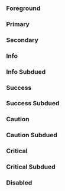 
<Meta title="Theme/Desing Tokens/Text" />

### Foreground

<div className="grid grid-cols-2 gap-2">
  <div className="grid grid-cols-1 gap-2 p-2 bg-background text-foreground rounded-xl border border-border">
    <div
      children="Foreground"
      className="h-10 bg-background text-foreground rounded font-bold flex items-center justify-center border border-border"
    />
  </div>
  <div className="dark grid grid-cols-1 gap-2 p-2 bg-background text-foreground rounded-xl border border-border">
    <div
      children="Foreground"
      className="h-10 bg-background text-foreground rounded font-bold flex items-center justify-center border border-border"
    />
  </div>
</div>

### Primary

<div className="grid grid-cols-2 gap-2">
  <div className="grid grid-cols-1 gap-2 p-2 bg-background text-foreground rounded-xl border border-border">
    <div
      children="On Primary"
      className="h-10 bg-background-primary text-foreground-on-primary rounded font-bold flex items-center justify-center border border-border"
    />
  </div>
  <div className="dark grid-cols-1 gap-2 p-2 bg-background text-foreground rounded-xl border border-border">
    <div
      children="On Primary"
      className="h-10 bg-background-primary text-foreground-on-primary rounded font-bold flex items-center justify-center border border-border"
    />
  </div>
</div>

### Secondary

<div className="grid grid-cols-1 gap-2">
  <div className="grid grid-cols-2 gap-2 p-2 bg-background text-foreground rounded-xl border border-border">
    <div
      children="Secondary"
      className="h-10 text-foreground-secondary rounded font-bold flex items-center justify-center border border-border"
    />
    <div
      children="On Secondary"
      className="h-10 bg-background-secondary text-foreground-on-secondary rounded font-bold flex items-center justify-center border border-border"
    />
  </div>
  <div className="dark grid grid-cols-2 gap-2 p-2 bg-background text-foreground rounded-xl border border-border">
    <div
      children="Secondary"
      className="h-10 text-foreground-secondary rounded font-bold flex items-center justify-center border border-border"
    />
    <div
      children="On Secondary"
      className="h-10 bg-background-secondary text-foreground-on-secondary rounded font-bold flex items-center justify-center border border-border"
    />
  </div>
</div>

### Info

<div className="grid grid-cols-1 gap-2">
  <div className="grid grid-cols-2 gap-2 p-2 bg-background text-foreground rounded-xl border border-border">
    <div
      children="Info"
      className="h-10 text-foreground-info rounded font-bold flex items-center justify-center border border-border"
    />
    <div
      children="On Info"
      className="h-10 bg-background-info text-foreground-on-info rounded font-bold flex items-center justify-center border border-border"
    />
  </div>
  <div className="dark grid grid-cols-2 gap-2 p-2 bg-background text-foreground rounded-xl border border-border">
    <div
      children="Info"
      className="h-10 text-foreground-info rounded font-bold flex items-center justify-center border border-border"
    />
    <div
      children="On Info"
      className="h-10 bg-background-info text-foreground-on-info rounded font-bold flex items-center justify-center border border-border"
    />
  </div>
</div>

### Info Subdued

<div className="grid grid-cols-2 gap-2">
  <div className="grid grid-cols-1 gap-2 p-2 bg-background text-foreground rounded-xl border border-border">
    <div
      children="On Info Subdued"
      className="h-10 bg-background-info-subdued text-foreground-on-info-subdued rounded font-bold flex items-center justify-center border border-border"
    />
  </div>
  <div className="dark grid grid-cols-1 gap-2 p-2 bg-background text-foreground rounded-xl border border-border">
    <div
      children="On Info Subdued"
      className="h-10 bg-background-info-subdued text-foreground-on-info-subdued rounded font-bold flex items-center justify-center border border-border"
    />
  </div>
</div>

### Success

<div className="grid grid-cols-1 gap-2">
  <div className="grid grid-cols-2 gap-2 p-2 bg-background text-foreground rounded-xl border border-border">
    <div
      children="Success"
      className="h-10 text-foreground-success rounded font-bold flex items-center justify-center border border-border"
    />
    <div
      children="On Success"
      className="h-10 bg-background-success text-foreground-on-success rounded font-bold flex items-center justify-center border border-border"
    />
  </div>
  <div className="dark grid grid-cols-2 gap-2 p-2 bg-background text-foreground rounded-xl border border-border">
    <div
      children="Success"
      className="h-10 text-foreground-success rounded font-bold flex items-center justify-center border border-border"
    />
    <div
      children="On Success"
      className="h-10 bg-background-success text-foreground-on-success rounded font-bold flex items-center justify-center border border-border"
    />
  </div>
</div>

### Success Subdued

<div className="grid grid-cols-2 gap-2">
  <div className="grid grid-cols-1 gap-2 p-2 bg-background text-foreground rounded-xl border border-border">
    <div
      children="On Success Subdued"
      className="h-10 bg-background-success-subdued text-foreground-on-success-subdued rounded font-bold flex items-center justify-center border border-border"
    />
  </div>
  <div className="dark grid grid-cols-1 gap-2 p-2 bg-background text-foreground rounded-xl border border-border">
    <div
      children="On Success Subdued"
      className="h-10 bg-background-success-subdued text-foreground-on-success-subdued rounded font-bold flex items-center justify-center border border-border"
    />
  </div>
</div>

### Caution

<div className="grid grid-cols-1 gap-2">
  <div className="grid grid-cols-2 gap-2 p-2 bg-background text-foreground rounded-xl border border-border">
    <div
      children="Caution"
      className="h-10 text-foreground-caution rounded font-bold flex items-center justify-center border border-border"
    />
    <div
      children="On Caution"
      className="h-10 bg-background-caution text-foreground-on-caution rounded font-bold flex items-center justify-center border border-border"
    />
  </div>
  <div className="dark grid grid-cols-2 gap-2 p-2 bg-background text-foreground rounded-xl border border-border">
    <div
      children="Caution"
      className="h-10 text-foreground-caution rounded font-bold flex items-center justify-center border border-border"
    />
    <div
      children="On Caution"
      className="h-10 bg-background-caution text-foreground-on-caution rounded font-bold flex items-center justify-center border border-border"
    />
  </div>
</div>

### Caution Subdued

<div className="grid grid-cols-2 gap-2">
  <div className="grid grid-cols-1 gap-2 p-2 bg-background text-foreground rounded-xl border border-border">
    <div
      children="On Caution Subdued"
      className="h-10 bg-background-caution-subdued text-foreground-on-caution-subdued rounded font-bold flex items-center justify-center border border-border"
    />
  </div>
  <div className="dark grid grid-cols-1 gap-2 p-2 bg-background text-foreground rounded-xl border border-border">
    <div
      children="On Caution Subdued"
      className="h-10 bg-background-caution-subdued text-foreground-on-caution-subdued rounded font-bold flex items-center justify-center border border-border"
    />
  </div>
</div>

### Critical

<div className="grid grid-cols-1 gap-2">
  <div className="grid grid-cols-2 gap-2 p-2 bg-background text-foreground rounded-xl border border-border">
    <div
      children="Critical"
      className="h-10 text-foreground-critical rounded font-bold flex items-center justify-center border border-border"
    />
    <div
      children="On Critical"
      className="h-10 bg-background-critical text-foreground-on-critical rounded font-bold flex items-center justify-center border border-border"
    />
  </div>
  <div className="dark grid grid-cols-2 gap-2 p-2 bg-background text-foreground rounded-xl border border-border">
    <div
      children="Critical"
      className="h-10 text-foreground-critical rounded font-bold flex items-center justify-center border border-border"
    />
    <div
      children="On Critical"
      className="h-10 bg-background-critical text-foreground-on-critical rounded font-bold flex items-center justify-center border border-border"
    />
  </div>
</div>

### Critical Subdued

<div className="grid grid-cols-2 gap-2">
  <div className="grid grid-cols-1 gap-2 p-2 bg-background text-foreground rounded-xl border border-border">
    <div
      children="On Critical Subdued"
      className="h-10 bg-background-critical-subdued text-foreground-on-critical-subdued rounded font-bold flex items-center justify-center border border-border"
    />
  </div>
  <div className="dark grid grid-cols-1 gap-2 p-2 bg-background text-foreground rounded-xl border border-border">
    <div
      children="On Critical Subdued"
      className="h-10 bg-background-critical-subdued text-foreground-on-critical-subdued rounded font-bold flex items-center justify-center border border-border"
    />
  </div>
</div>

### Disabled

<div className="grid grid-cols-1 gap-2">
  <div className="grid grid-cols-2 gap-2 p-2 bg-background text-foreground rounded-xl border border-border">
    <div
      children="Disabled"
      className="h-10 text-foreground-disabled rounded font-bold flex items-center justify-center border border-border"
    />
    <div
      children="On Disabled"
      className="h-10 bg-background-disabled text-foreground-on-disabled rounded font-bold flex items-center justify-center border border-border"
    />
  </div>
  <div className="dark grid grid-cols-2 gap-2 p-2 bg-background text-foreground rounded-xl border border-border">
    <div
      children="Disabled"
      className="h-10 text-foreground-disabled rounded font-bold flex items-center justify-center border border-border"
    />
    <div
      children="On Disabled"
      className="h-10 bg-background-disabled text-foreground-on-disabled rounded font-bold flex items-center justify-center border border-border"
    />
  </div>
</div>
